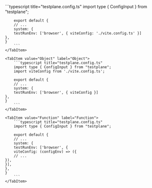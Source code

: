 
<Tabs>
    <TabItem value="String" label="String">
        ```typescript title="testplane.config.ts"
        import type { ConfigInput } from "testplane";

        export default {
        // ...
        system: {
        testRunEnv: ['browser', { viteConfig: './vite.config.ts' }]
    },
    }
        ```
    </TabItem>

    <TabItem value="Object" label="Object">
        ```typescript title="testplane.config.ts"
        import type { ConfigInput } from "testplane";
        import viteConfig from './vite.config.ts';

        export default {
        // ...
        system: {
        testRunEnv: ['browser', { viteConfig }]
    },
    }
        ```
    </TabItem>

    <TabItem value="Function" label="Function">
        ```typescript title="testplane.config.ts"
        import type { ConfigInput } from "testplane";

        export default {
        // ...
        system: {
        testRunEnv: ['browser', {
        viteConfig: (configEnv) => ({
        // ...
    }),
    }],
    },
    }
        ```
    </TabItem>

</Tabs>
